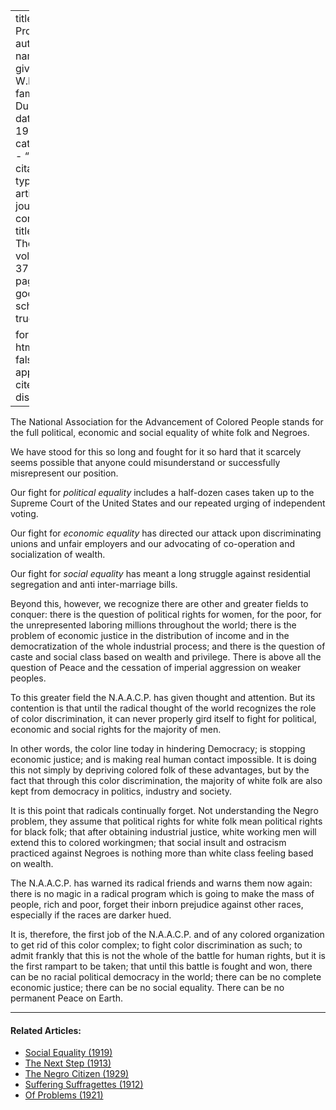 
---
title: 'Our Program'
author:
  - name:
      given: W.E.B.
      family: Du Bois
date: May 1930
categories: 
  - ""
citation: 
  type: article-journal
  container-title: The Crisis
  volume: 37
  issue: 5
  page: 174
google-scholar: true

format:
  html:
    toc: false
    appendix-cite-as: display
---


The National Association for the Advancement of Colored People stands for the full political, economic and social equality of white folk and Negroes.

We have stood for this so long and fought for it so hard that it scarcely seems possible that anyone could misunderstand or successfully misrepresent our position.

Our fight for *political equality* includes a half-dozen cases taken up to the Supreme Court of the United States and our repeated urging of independent voting.

Our fight for *economic equality* has directed our attack upon discriminating unions and unfair employers and our advocating of co-operation and socialization of wealth.

Our fight for *social equality* has meant a long struggle against residential segregation and anti inter-marriage bills.

Beyond this, however, we recognize there are other and greater fields to conquer: there is the question of political rights for women, for the poor, for the unrepresented laboring millions throughout the world; there is the problem of economic justice in the distribution of income and in the democratization of the whole industrial process; and there is the question of caste and social class based on wealth and privilege. There is above all the question of Peace and the cessation of imperial aggression on weaker peoples.

To this greater field the N.A.A.C.P. has given thought and attention. But its contention is that until the radical thought of the world recognizes the role of color discrimination, it can never properly gird itself to fight for political, economic and social rights for the majority of men.

In other words, the color line today in hindering Democracy; is stopping economic justice; and is making real human contact impossible. It is doing this not simply by depriving colored folk of these advantages, but by the fact that through this color discrimination, the majority of white folk are also kept from democracy in politics, industry and society.

It is this point that radicals continually forget. Not understanding the Negro problem, they assume that political rights for white folk mean political rights for black folk; that after obtaining industrial justice, white working men will extend this to colored workingmen; that social insult and ostracism practiced against Negroes is nothing more than white class feeling based on wealth.

The N.A.A.C.P. has warned its radical friends and warns them now again: there is no magic in a radical program which is going to make the mass of people, rich and poor, forget their inborn prejudice against other races, especially if the races are darker hued.

It is, therefore, the first job of the N.A.A.C.P. and of any colored organization to get rid of this color complex; to fight color discrimination as such; to admit frankly that this is not the whole of the battle for human rights, but it is the first rampart to be taken; that until this battle is fought and won, there can be no racial political democracy in the world; there can be no complete economic justice; there can be no social equality. There can be no permanent Peace on Earth.

<!-- Similar articles start here -->
<div  class="clear-wrap"></div>
<hr>
#### Related Articles:

* [Social Equality (1919)](/Volumes/19/01/social_equality.html)
* [The Next Step (1913)](/Volumes/06/02/next_step.html)
* [The Negro Citizen (1929)](/Volumes/36/05/negro_citizen.html)
* [Suffering Suffragettes (1912)](/Volumes/04/02/suffering_suffragettes.html)
* [Of Problems (1921)](/Volumes/22/04/problems.html)

<!-- Similar articles end here -->